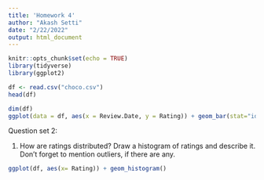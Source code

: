 ```yaml
---
title: 'Homework 4'
author: "Akash Setti"
date: "2/22/2022"
output: html_document
---
```


```r
knitr::opts_chunk$set(echo = TRUE)
library(tidyverse)
library(ggplot2)
```


```r
df <- read.csv("choco.csv")
head(df)
```

```r
dim(df)
ggplot(data = df, aes(x = Review.Date, y = Rating)) + geom_bar(stat="identity")
```
Question set 2:

1. How are ratings distributed? Draw a histogram of ratings and describe it. Don’t forget to mention outliers, if there are any.

```r
ggplot(df, aes(x= Rating)) + geom_histogram()
```
